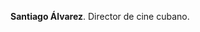 <noinclude>{{header|1=Santiago Álvarez}}</noinclude>

'''Santiago Álvarez'''. Director de cine cubano.

<noinclude>{{footer}}</noinclude>
